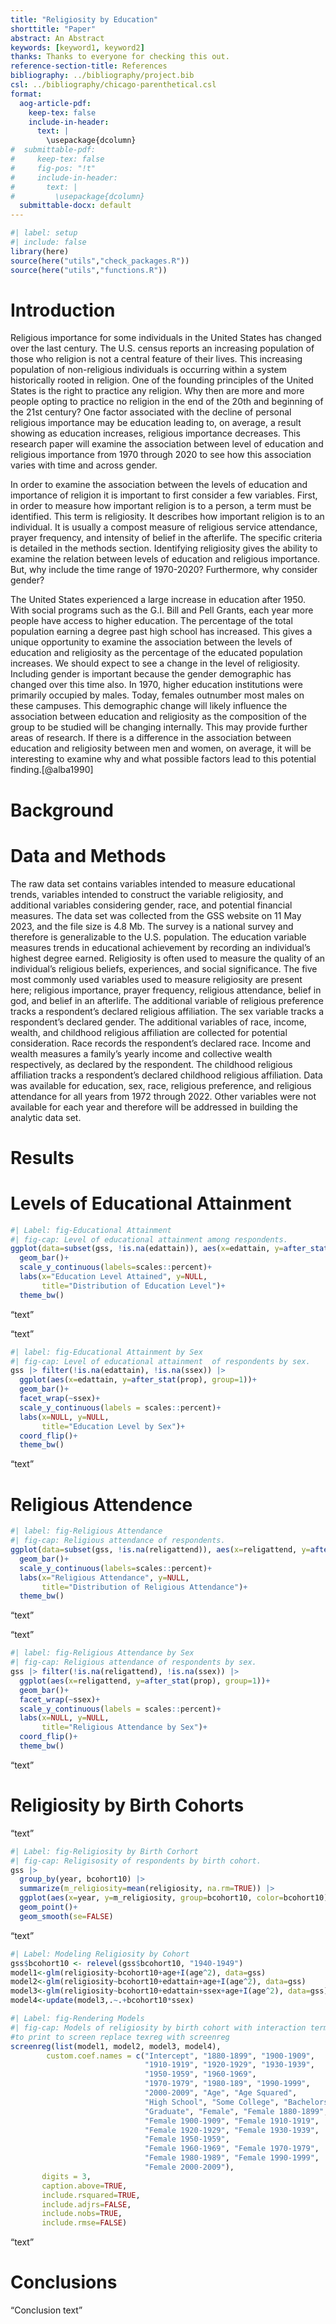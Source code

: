 ```yaml
---
title: "Religiosity by Education"
shorttitle: "Paper"
abstract: An Abstract
keywords: [keyword1, keyword2]
thanks: Thanks to everyone for checking this out.
reference-section-title: References
bibliography: ../bibliography/project.bib
csl: ../bibliography/chicago-parenthetical.csl
format:
  aog-article-pdf:
    keep-tex: false
    include-in-header: 
      text: |
        \usepackage{dcolumn}
#  submittable-pdf:
#     keep-tex: false
#     fig-pos: "!t"
#     include-in-header: 
#       text: |
#         \usepackage{dcolumn}
  submittable-docx: default
---
```


```r
#| label: setup
#| include: false
library(here)
source(here("utils","check_packages.R"))
source(here("utils","functions.R"))
```

# Introduction

Religious importance for some individuals in the United States has changed over the last century. The U.S. census reports an increasing population of those who religion is not a central feature of their lives. This increasing population of non-religious individuals is occurring within a system historically rooted in religion. One of the founding principles of the United States is the right to practice any religion. Why then are more and more people opting to practice no religion in the end of the 20th and beginning of the 21st century? One factor associated with the decline of personal religious importance may be education leading to, on average, a result showing as education increases, religious importance decreases. This research paper will examine the association between level of education and religious importance from 1970 through 2020 to see how this association varies with time and across gender. 

In order to examine the association between the levels of education and importance of religion it is important to first consider a few variables. First, in order to measure how important religion is to a person, a term must be identified. This term is religiosity. It describes how important religion is to an individual. It is usually a compost measure of religious service attendance, prayer frequency, and intensity of belief in the afterlife. The specific criteria is detailed in the methods section. Identifying religiosity gives the ability to examine the relation between levels of education and religious importance. But, why include the time range of 1970-2020? Furthermore, why consider gender?

The United States experienced a large increase in education after 1950. With social programs such as the G.I. Bill and Pell Grants, each year more people have access to higher education. The percentage of the total population earning a degree past high school has increased. This gives a unique opportunity to examine the association between the levels of education and religiosity as the percentage of the educated population increases. We should expect to see a change in the level of religiosity. Including gender is important because the gender demographic has changed over this time also. In 1970, higher education institutions were primarily occupied by males. Today, females outnumber most males on these campuses. This demographic change will likely influence the association between education and religiosity as the composition of the group to be studied will be changing internally. This may provide further areas of research. If there is a difference in the association between education and religiosity between men and women, on average, it will be interesting to examine why and what possible factors lead to this potential finding.[@alba1990]  

# Background

# Data and Methods
The raw data set contains variables intended to measure educational trends, variables intended to construct the variable religiosity, and additional variables considering gender, race, and potential financial measures. The data set was collected from the GSS website on 11 May 2023, and the file size is 4.8 Mb. The survey is a national survey and therefore is generalizable to the U.S. population. The education variable measures trends in educational achievement by recording an individual's highest degree earned. Religiosity is often used to measure the quality of an individual's religious beliefs, experiences, and social significance. The five most commonly used variables used to measure religiosity are present here; religious importance, prayer frequency, religious attendance, belief in god, and belief in an afterlife. The additional variable of religious preference tracks a respondent's declared religious affiliation. The sex variable tracks a respondent's declared gender. 
The additional variables of race, income, wealth, and childhood religious affiliation are collected for potential consideration. Race records the respondent's declared race. Income and wealth measures a family's yearly income and collective wealth respectively, as declared by the respondent. The childhood religious affiliation tracks a respondent's declared childhood religious affiliation. 
Data was available for education, sex, race, religious preference, and religious attendance for all years from 1972 through 2022. Other variables were not available for each year and therefore will be addressed in building the analytic data set. 

# Results

# Levels of Educational Attainment

```r
#| Label: fig-Educational Attainment
#| fig-cap: Level of educational attainment among respondents. 
ggplot(data=subset(gss, !is.na(edattain)), aes(x=edattain, y=after_stat(prop), group=1))+
  geom_bar()+
  scale_y_continuous(labels=scales::percent)+
  labs(x="Education Level Attained", y=NULL, 
       title="Distribution of Education Level")+
  theme_bw()
```
"text"

"text"

```r
#| label: fig-Educational Attainment by Sex
#| fig-cap: Level of educational attainment  of respondents by sex.
gss |> filter(!is.na(edattain), !is.na(ssex)) |>
  ggplot(aes(x=edattain, y=after_stat(prop), group=1))+
  geom_bar()+
  facet_wrap(~ssex)+
  scale_y_continuous(labels = scales::percent)+
  labs(x=NULL, y=NULL, 
       title="Education Level by Sex")+
  coord_flip()+
  theme_bw()
```
"text"

# Religious Attendence

```r
#| label: fig-Religious Attendance
#| fig-cap: Religious attendance of respondents. 
ggplot(data=subset(gss, !is.na(religattend)), aes(x=religattend, y=after_stat(prop), group=1))+
  geom_bar()+
  scale_y_continuous(labels=scales::percent)+
  labs(x="Religious Attendance", y=NULL, 
       title="Distribution of Religious Attendance")+
  theme_bw()
```
"text"

"text"

```r
#| label: fig-Religious Attendance by Sex
#| fig-cap: Religious attendance of respondents by sex.
gss |> filter(!is.na(religattend), !is.na(ssex)) |>
  ggplot(aes(x=religattend, y=after_stat(prop), group=1))+
  geom_bar()+
  facet_wrap(~ssex)+
  scale_y_continuous(labels = scales::percent)+
  labs(x=NULL, y=NULL, 
       title="Religious Attendance by Sex")+
  coord_flip()+
  theme_bw()
```
"text"

# Religiosity by Birth Cohorts

"text"

```r
#| Label: fig-Religiosity by Birth Corhort
#| fig-cap: Religisosity of respondents by birth cohort.
gss |>
  group_by(year, bcohort10) |>
  summarize(m_religiosity=mean(religiosity, na.rm=TRUE)) |>
  ggplot(aes(x=year, y=m_religiosity, group=bcohort10, color=bcohort10))+
  geom_point()+
  geom_smooth(se=FALSE)
```
"text"

```r
#| Label: Modeling Religiosity by Cohort
gss$bcohort10 <- relevel(gss$bcohort10, "1940-1949")
model1<-glm(religiosity~bcohort10+age+I(age^2), data=gss)
model2<-glm(religiosity~bcohort10+edattain+age+I(age^2), data=gss)
model3<-glm(religiosity~bcohort10+edattain+ssex+age+I(age^2), data=gss)
model4<-update(model3,.~.+bcohort10*ssex)
```

```r
#| Label: fig-Rendering Models
#| fig-cap: Models of religiosity by birth cohort with interaction terms.
#to print to screen replace texreg with screenreg
screenreg(list(model1, model2, model3, model4),
        custom.coef.names = c("Intercept", "1880-1899", "1900-1909",
                              "1910-1919", "1920-1929", "1930-1939",
                              "1950-1959", "1960-1969",
                              "1970-1979", "1980-189", "1990-1999",
                              "2000-2009", "Age", "Age Squared",
                              "High School", "Some College", "Bachelors",
                              "Graduate", "Female", "Female 1880-1899",
                              "Female 1900-1909", "Female 1910-1919",
                              "Female 1920-1929", "Female 1930-1939",
                              "Female 1950-1959",
                              "Female 1960-1969", "Female 1970-1979",
                              "Female 1980-1989", "Female 1990-1999",
                              "Female 2000-2009"),
       digits = 3,
       caption.above=TRUE, 
       include.rsquared=TRUE,
       include.adjrs=FALSE,
       include.nobs=TRUE,
       include.rmse=FALSE)
```
"text"


# Conclusions
"Conclusion text"






